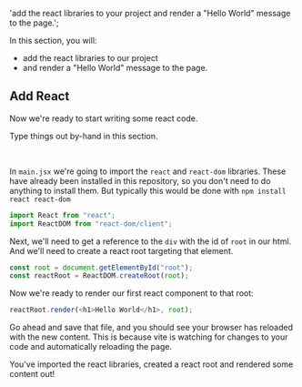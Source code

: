 
  'add the react libraries to your project and render a "Hello World" message to the page.';

<Objectives>
  In this section, you will:
  
- add the react libraries to our project
- and render a "Hello World" message to the page.

</Objectives>

## Add React

Now we're ready to start writing some react code.

<ByHand>Type things out by-hand in this section.</ByHand>

<br />

In `main.jsx` we're going to import the `react` and `react-dom` libraries. These have already been installed in this repository, so you don't need to do anything to install them. But typically this would be done with `npm install react react-dom`

```js main.jsx
import React from "react";
import ReactDOM from "react-dom/client";
```

Next, we'll need to get a reference to the `div` with the id of `root` in our html. And we'll need to create a react root targeting that element.

```js
const root = document.getElementById("root");
const reactRoot = ReactDOM.createRoot(root);
```

Now we're ready to render our first react component to that root:

```js
reactRoot.render(<h1>Hello World</h1>, root);
```

<LookAtBrowser>

Go ahead and save that file, and you should see your browser has reloaded with
the new content. This is because vite is watching for changes to your code and
automatically reloading the page.

</LookAtBrowser>

<Goal>
  You've imported the react libraries, created a react root and rendered some
  content out!
</Goal>